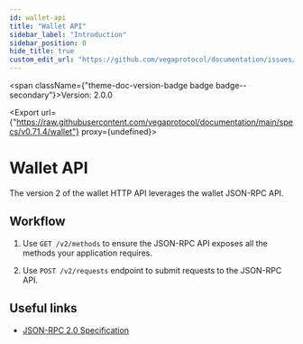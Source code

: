 ```yaml
---
id: wallet-api
title: "Wallet API"
sidebar_label: "Introduction"
sidebar_position: 0
hide_title: true
custom_edit_url: "https://github.com/vegaprotocol/documentation/issues/new?labels=documentation&title=[Documentation] Requesting changes to 'Wallet API' (wallet-api)"
---
```



<span className={"theme-doc-version-badge badge badge--secondary"}>Version: 2.0.0</span>

<Export url={"https://raw.githubusercontent.com/vegaprotocol/documentation/main/specs/v0.71.4/wallet"} proxy={undefined}></Export>

# Wallet API



The version 2 of the wallet HTTP API leverages the wallet JSON-RPC API.

## Workflow
1. Use `GET /v2/methods` to ensure the JSON-RPC API exposes all the methods your application requires.

2. Use `POST /v2/requests` endpoint to submit requests to the JSON-RPC API.
## Useful links
- [JSON-RPC 2.0 Specification](https://www.jsonrpc.org/specification)


